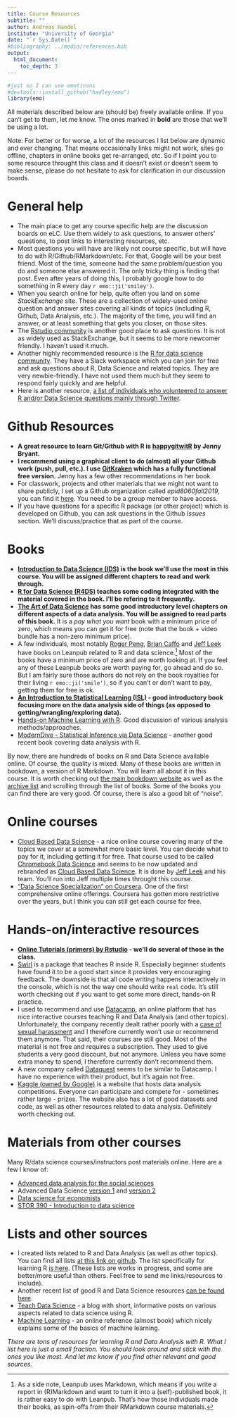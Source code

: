 ---
title: Course Resources
subtitle: ""
author: Andreas Handel
institute: "University of Georgia"
date: "`r Sys.Date()`"
#bibliography: ../media/references.bib
output: 
  html_document:
    toc_depth: 3
---


```{r, echo = FALSE}
#just so I can use emoticons
#devtools::install_github("hadley/emo")
library(emo)
```


All materials described below are (should be) freely available online. If you can't get to them, let me know. The ones marked in __bold__ are those that we'll be using a lot.

Note: For better or for worse, a lot of the resources I list below are dynamic and ever changing. That means occasionally links might not work, sites go offline, chapters in online books get re-arranged, etc. So if I point you to some resource throught this class and it doesn't exist or doesn't seem to make sense, please do not hesitate to ask for clarification in our discussion boards.


# General help

* The main place to get any course specific help are the discussion boards on eLC. Use them widely to ask questions, to answer others' questions, to post links to interesting resources, etc. 
* Most questions you will have are likely not course specific, but will have to do with R/Github/RMarkdown/etc. For that, Google will be your best friend. Most of the time, someone had the same problem/question you do and someone else answered it. The only tricky thing is finding that post. Even after years of doing this, I probably google how to do something in R every day `r emo::ji('smiley')`.
* When you search online for help, quite often you land on some _StackExchange_ site. These are a collection of widely-used online question and answer sites covering all kinds of topics (including R, Github, Data Analysis, etc.). The majority of the time, you will find an answer, or at least something that gets you closer, on those sites.
* The [Rstudio community](https://community.rstudio.com/) is another good place to ask questions. It is not as widely used as StackExchange, but it seems to be more newcomer friendly. I haven't used it much.
* Another highly recommended resource is the [R for data science community](https://www.rfordatasci.com/). They have a Slack workspace which you can join for free and ask questions about R, Data Science and related topics. They are very newbie-friendly. I have not used them much but they seem to respond fairly quickly and are helpful.
* Here is another resource, [a list of individuals who volunteered to answer R and/or Data Science questions mainly through Twitter](https://www.datahelpers.org/). 



# Github Resources

* __A great resource to learn Git/Github with R is [happygitwitR](https://happygitwithr.com/) by Jenny Bryant.__
* __I recommend using a graphical client to do (almost) all your Github work (push, pull, etc.). I use [GitKraken](https://www.gitkraken.com/) which has a fully functional free version.__ Jenny has a few other recommendations in her book. 
* For classwork, projects and other materials that we might not want to share publicly, I set up a Github organization called _epid8060fall2019_, you can find it [here](https://github.com/epid8060fall2019). You need to be a group member to have access.  
* If you have questions for a specific R package (or other project) which is developed on Github, you can ask questions in the Github _Issues_ section. We'll discuss/practice that as part of the course.


# Books
* __[Introduction to Data Science (IDS)](https://rafalab.github.io/dsbook/) is the book we'll use the most in this course. You will be assigned different chapters to read and work through.__
* __[R for Data Science (R4DS)](http://r4ds.had.co.nz/index.html) teaches some coding integrated with the material covered in the book. I'll be refering to it frequently.__ 
* __[The Art of Data Science](https://leanpub.com/artofdatascience) has some good introductory level chapters on different aspects of a data analysis. You will be assigned to read parts of this book.__ It is a _pay what you want_ book with a minimum price of zero, which means you can get it for free (note that the book + video bundle has a non-zero minimum price).  
* A few individuals, most notably [Roger Peng](https://leanpub.com/u/rdpeng), [Brian Caffo](https://leanpub.com/u/bcaffo) and [Jeff Leek](https://leanpub.com/u/jtleek) have books on Leanpub related to R and data science.[^1] Most of the books have a minimum price of zero and are worth looking at. If you feel any of these Leanpub books are worth paying for, go ahead and do so. But I am fairly sure those authors do not rely on the book royalties for their living `r emo::ji('smile')`, so if you can't or don't want to pay, getting them for free is ok.
* __[An Introduction to Statistical Learning (ISL)](http://faculty.marshall.usc.edu/gareth-james/ISL/) - good introductory book focusing more on the data analysis side of things (as opposed to getting/wrangling/exploring data).__
* [Hands-on Machine Learning with R](https://bradleyboehmke.github.io/HOML/). Good discussion of various analysis methods/approaches.
* [ModernDive - Statistical Inference via Data Science](https://moderndive.com) - another good recent book covering data analysis with R. 

By now, there are hundreds of books on R and Data Science available online. Of course, the quality is mixed. Many of these books are written in bookdown, a version of R Markdown. You will learn all about it in this course. It is worth checking out [the main bookdown website](https://bookdown.org/) as well as the [archive list](https://bookdown.org/home/archive/) and scrolling through the list of books. Some of the books you can find there are very good. Of course, there is also a good bit of "noise".

[^1]: As a side note, Leanpub uses Markdown, which means if you write a report in (R)Markdown and want to turn it into a (self)-published book, it is rather easy to do with Leanpub. That's how those individuals made their books, as spin-offs from their RMarkdown course materials.


# Online courses

* [Cloud Based Data Science](https://leanpub.com/universities/set/jhu/chromebook-data-science) - a nice online course covering many of the topics we cover at a somewhat more basic level. You can decide what to pay for it, including getting it for free. That course used to be called [Chromebook Data Science](https://jhudatascience.org/chromebookdatascience/index.html) and seems to be now updated and rebranded as [Cloud Based Data Science](https://www.clouddatascience.org/). It is done by [Jeff Leek](http://jtleek.com/) and his team. You'll run into Jeff multiple times throught this course.
* ["Data Science Specialization" on Coursera](https://www.coursera.org/specialization/jhudatascience/1). One of the first comprehensive online offerings. Coursera has gotten more restrictive over the years, but I think you can still get each course for free. 


# Hands-on/interactive resources

* __[Online Tutorials (primers) by Rstudio](https://rstudio.cloud/learn/primers) - we'll do several of those in the class.__
* [Swirl](http://swirlstats.com) is a package that teaches R inside R. Especially beginner students have found it to be a good start since it provides very encouraging feedback. The downside is that all code writing happens interactively in the console, which is not the way one should write `real` code. It's still worth checking out if you want to get some more direct, hands-on R practice.
* I used to recommend and use [Datacamp](https://www.datacamp.com/), an online platform that has nice interactive courses teaching R and Data Analysis (and other topics). Unfortunately, the company recently dealt rather poorly with a [case of sexual harassment](https://www.buzzfeednews.com/article/daveyalba/datacamp-sexual-harassment-metoo-tech-startup) and I therefore currently won't use or recommend them anymore. That said, their courses are still good. Most of the material is not free and requires a subscription. They used to give students a very good discount, but not anymore. Unless you have some extra money to spend, I therefore currently don't recommend them.
* A new company called [Dataquest](https://www.dataquest.io/) seems to be similar to Datacamp. I have no experience with their product, but it's again not free.
* [Kaggle (owned by Google)](https://www.kaggle.com/) is a website that hosts data analysis competitions. Everyone can participate and compete for - sometimes rather large - prizes. The website also has a lot of good datasets and code, as well as other resources related to data analysis. Definitely worth checking out. 


# Materials from other courses
Many R/data science courses/instructors post materials online. Here are a few I know of:

* [Advanced data analysis for the social sciences](http://www.princeton.edu/~mjs3/soc504_s2015/)
* Advanced Data Science [version 1](http://jtleek.com/advdatasci/index.html) and [version 2](https://jhu-advdatasci.github.io/2018/index.html)
* [Data science for economists](https://github.com/uo-ec607/lectures)
* [STOR 390 - Introduction to data science](https://idc9.github.io/stor390/)

# Lists and other sources

* I created lists related to R and Data Analysis (as well as other topics). You can find all lists [at this link on github](https://github.com/ahgroup/research-and-teaching-resource-lists). The list specifically for learning R [is here](https://github.com/ahgroup/research-and-teaching-resource-lists/blob/master/R_Resources.md). (These lists are works in progress, and some are better/more useful than others. Feel free to send me links/resources to include).
* Another recent list of good R and Data Science resources [can be found here](https://github.com/Chris-Engelhardt/data_sci_guide).
* [Teach Data Science](https://teachdatascience.com/) - a blog with short, informative posts on various aspects related to data science using R.
* [Machine Learning](https://m-clark.github.io/introduction-to-machine-learning/) - an online reference (almost book) which nicely explains some of the basics of machine learning.



_There are tons of resources for learning R and Data Analysis with R. What I list here is just a small fraction. You should look around and stick with the ones you like most. And let me know if you find other relevant and good sources._